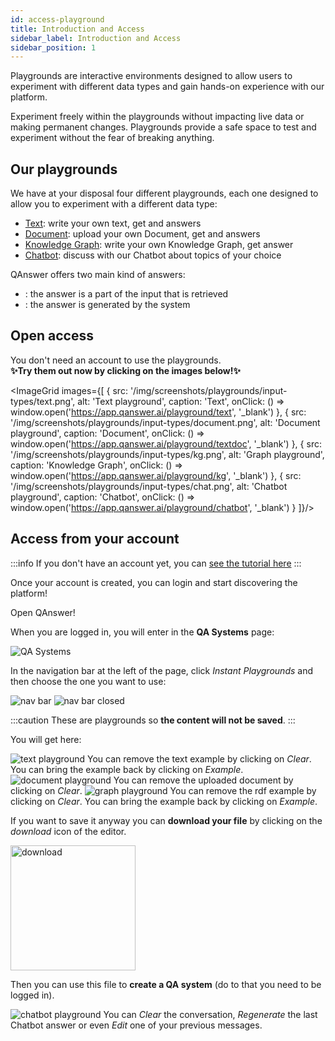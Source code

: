 ```yaml
---
id: access-playground
title: Introduction and Access
sidebar_label: Introduction and Access
sidebar_position: 1
---
```



Playgrounds are interactive environments designed to allow users to experiment with different data types and gain hands-on experience with our platform.

Experiment freely within the playgrounds without impacting live data or making permanent changes. Playgrounds provide a safe space to test and experiment without the fear of breaking anything.

## Our playgrounds

We have at your disposal four different playgrounds, each one designed to allow you to experiment with a different data type:
- [Text](/playgrounds/playground-text/): write your own text, get <Chip label='Extractive' /> and <Chip label='Generative' color='green' /> answers
- [Document](/playgrounds/playground-document/): upload your own Document, get <Chip label='Extractive' /> and <Chip label='Generative' color='green' /> answers
- [Knowledge Graph](/playgrounds/playground-graph/): write your own Knowledge Graph, get <Chip label='Extractive' /> answer
- [Chatbot](/playgrounds/playground-chatbot/): discuss with our Chatbot about topics of your choice <Chip label='Generative' color='green' />

<Admonition type="note">
    <p>QAnswer offers two main kind of answers:</p>
    <ul>
        <li><Chip label='Extractive' />: the answer is a part of the input that is retrieved</li>
        <li><Chip label='Generative' color='green' />: the answer is generated by the system</li>
    </ul>
</Admonition>

## Open access

You don't need an account to use the playgrounds.<br/>**✨Try them out now by clicking on the images below!✨**

<ImageGrid images={[
  {
      src: '/img/screenshots/playgrounds/input-types/text.png',
      alt: 'Text playground',
      caption: 'Text',
      onClick: () => window.open('https://app.qanswer.ai/playground/text', '_blank')
  }, {
      src: '/img/screenshots/playgrounds/input-types/document.png',
      alt: 'Document playground',
      caption: 'Document',
      onClick: () => window.open('https://app.qanswer.ai/playground/textdoc', '_blank')
  }, {
      src: '/img/screenshots/playgrounds/input-types/kg.png',
      alt: 'Graph playground',
      caption: 'Knowledge Graph',
      onClick: () => window.open('https://app.qanswer.ai/playground/kg', '_blank')
  }, {
      src: '/img/screenshots/playgrounds/input-types/chat.png',
      alt: 'Chatbot playground',
      caption: 'Chatbot',
      onClick: () => window.open('https://app.qanswer.ai/playground/chatbot', '_blank')
  }
]}/>

<div style={{ height: '20px' }} />

## Access from your account

:::info
If you don't have an account yet, you can [see the tutorial here](/introduction/register-login)
:::

Once your account is created, you can login and start discovering the platform!

<div style={{ display: 'flex', justifyContent: 'center', marginBottom: '20px' }}>
    <Link
        to='https://app.qanswer.ai'
        className="button button--primary button--lg"
    >
        Open QAnswer!
    </Link>
</div>

When you are logged in, you will enter in the <b>QA Systems</b> page:

<Image src='/img/screenshots/qa-systems-empty.png' alt='QA Systems'/>

In the navigation bar at the left of the page, click <i>Instant Playgrounds</i> and then choose the one you want to use:

<div style={{ display: 'flex', alignItems: 'center', gap: '10px', marginBottom: '20px', justifyContent: 'center' }}>
    <img src='/img/screenshots/playgrounds/access-navbar-open.png' alt='nav bar' style={{ height: '300px' }}/>
    <img src='/img/screenshots/playgrounds/access-navbar-closed.png' alt='nav bar closed' style={{ height: '300px' }}/>
</div>

:::caution
These are playgrounds so **the content will not be saved**.
:::

You will get here:

<Tabs>
    <TabItem value='text' label='Text'>
        <Image src='/img/screenshots/playground-text/playground-text.png' alt='text playground'/>
        You can remove the text example by clicking on <i>Clear</i>. You can bring the example back by clicking on <i>Example</i>.
    </TabItem>
    <TabItem value='doc' label='Document'>
        <Image src='/img/screenshots/playground-document/playground-document.png' alt='document playground'/>
        You can remove the uploaded document by clicking on <i>Clear</i>.
    </TabItem>
    <TabItem value='graph' label='Graph'>
      <Image src='/img/screenshots/playground-graph/playground-graph.png' alt='graph playground'/>
      You can remove the rdf example by clicking on <i>Clear</i>. You can bring the example back by clicking on <i>Example</i>.
      <div>
          <Admonition type="tip">
          <p>If you want to save it anyway you can <b>download your file</b> by clicking on the <i>download</i> icon of the editor.</p>
          <div style={{ display: 'flex', alignItems: 'center', justifyContent: 'center', marginBottom: '20px' }}>
              <img src='/img/screenshots/playground-graph/download-playground.png' alt='download' width='200px'/>
          </div>
          <p>Then you can use this file to <b>create a QA system</b> (do to that you need to be logged in).</p>
          </Admonition>
      </div>
    </TabItem>
    <TabItem value='chatbot' label='Chatbot'>
      <Image src='/img/screenshots/playgrounds/chatbot/chat-movie-night.png' alt='chatbot playground'/>
        You can <i>Clear</i> the conversation, <i>Regenerate</i> the last Chatbot answer or even <i>Edit</i> one of your previous messages.
    </TabItem>
</Tabs>
